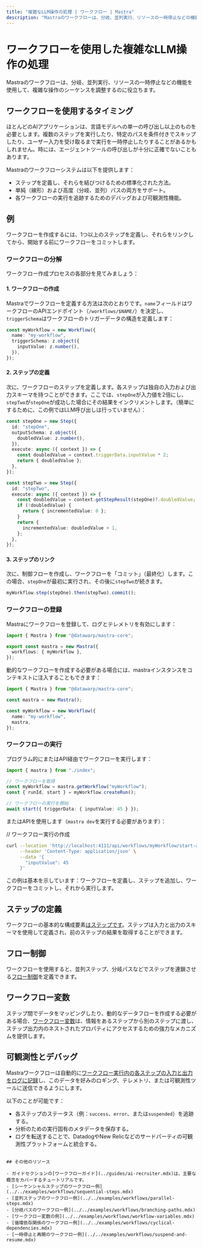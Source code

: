 ```yaml
---
title: "複雑なLLM操作の処理 | ワークフロー | Mastra"
description: "Mastraのワークフローは、分岐、並列実行、リソースの一時停止などの機能を使用して、複雑な操作のシーケンスを調整するのに役立ちます。"
---
```


# ワークフローを使用した複雑なLLM操作の処理

Mastraのワークフローは、分岐、並列実行、リソースの一時停止などの機能を使用して、複雑な操作のシーケンスを調整するのに役立ちます。

## ワークフローを使用するタイミング

ほとんどのAIアプリケーションは、言語モデルへの単一の呼び出し以上のものを必要とします。複数のステップを実行したり、特定のパスを条件付きでスキップしたり、ユーザー入力を受け取るまで実行を一時停止したりすることがあるかもしれません。時には、エージェントツールの呼び出しが十分に正確でないこともあります。

Mastraのワークフローシステムは以下を提供します：

- ステップを定義し、それらを結びつけるための標準化された方法。
- 単純（線形）および高度（分岐、並列）パスの両方をサポート。
- 各ワークフローの実行を追跡するためのデバッグおよび可観測性機能。

## 例

ワークフローを作成するには、1つ以上のステップを定義し、それらをリンクしてから、開始する前にワークフローをコミットします。

### ワークフローの分解

ワークフロー作成プロセスの各部分を見てみましょう：

#### 1. ワークフローの作成

Mastraでワークフローを定義する方法は次のとおりです。`name`フィールドはワークフローのAPIエンドポイント（`/workflows/$NAME/`）を決定し、`triggerSchema`はワークフローのトリガーデータの構造を定義します：

```ts filename="src/mastra/workflow/index.ts"
const myWorkflow = new Workflow({
  name: "my-workflow",
  triggerSchema: z.object({
    inputValue: z.number(),
  }),
});
```

#### 2. ステップの定義

次に、ワークフローのステップを定義します。各ステップは独自の入力および出力スキーマを持つことができます。ここでは、`stepOne`が入力値を2倍にし、`stepTwo`が`stepOne`が成功した場合にその結果をインクリメントします。（簡単にするために、この例ではLLM呼び出しは行っていません）：

```ts filename="src/mastra/workflow/index.ts"
const stepOne = new Step({
  id: "stepOne",
  outputSchema: z.object({
    doubledValue: z.number(),
  }),
  execute: async ({ context }) => {
    const doubledValue = context.triggerData.inputValue * 2;
    return { doubledValue };
  },
});

const stepTwo = new Step({
  id: "stepTwo",
  execute: async ({ context }) => {
    const doubledValue = context.getStepResult(stepOne)?.doubledValue;
    if (!doubledValue) {
      return { incrementedValue: 0 };
    }
    return {
      incrementedValue: doubledValue + 1,
    };
  },
});
```

#### 3. ステップのリンク

次に、制御フローを作成し、ワークフローを「コミット」（最終化）します。この場合、`stepOne`が最初に実行され、その後に`stepTwo`が続きます。

```ts filename="src/mastra/workflow/index.ts"
myWorkflow.step(stepOne).then(stepTwo).commit();
```

### ワークフローの登録

Mastraにワークフローを登録して、ログとテレメトリを有効にします：

```ts showLineNumbers filename="src/mastra/index.ts"
import { Mastra } from "@datawarp/mastra-core";

export const mastra = new Mastra({
  workflows: { myWorkflow },
});
```

動的なワークフローを作成する必要がある場合には、mastraインスタンスをコンテキストに注入することもできます：

```ts filename="src/mastra/workflow/index.ts"
import { Mastra } from "@datawarp/mastra-core";

const mastra = new Mastra();

const myWorkflow = new Workflow({
  name: "my-workflow",
  mastra,
});
```

### ワークフローの実行

プログラム的にまたはAPI経由でワークフローを実行します：

```ts showLineNumbers filename="src/mastra/run-workflow.ts" copy
import { mastra } from "./index";

// ワークフローを取得
const myWorkflow = mastra.getWorkflow("myWorkflow");
const { runId, start } = myWorkflow.createRun();

// ワークフローの実行を開始
await start({ triggerData: { inputValue: 45 } });
```

またはAPIを使用します（`mastra dev`を実行する必要があります）：

// ワークフロー実行の作成

```bash
curl --location 'http://localhost:4111/api/workflows/myWorkflow/start-async' \
     --header 'Content-Type: application/json' \
     --data '{
       "inputValue": 45
     }'
```

この例は基本を示しています：ワークフローを定義し、ステップを追加し、ワークフローをコミットし、それから実行します。

## ステップの定義

ワークフローの基本的な構成要素[はステップです](./steps.mdx)。ステップは入力と出力のスキーマを使用して定義され、前のステップの結果を取得することができます。

## フロー制御

ワークフローを使用すると、並列ステップ、分岐パスなどでステップを連鎖させる[フロー制御](./control-flow.mdx)を定義できます。

## ワークフロー変数

ステップ間でデータをマッピングしたり、動的なデータフローを作成する必要がある場合、[ワークフロー変数](./variables.mdx)は、情報をあるステップから別のステップに渡し、ステップ出力内のネストされたプロパティにアクセスするための強力なメカニズムを提供します。

## 可観測性とデバッグ

Mastraワークフローは自動的に[ワークフロー実行内の各ステップの入力と出力をログに記録](../../reference/observability/otel-config.mdx)し、このデータを好みのロギング、テレメトリ、または可観測性ツールに送信できるようにします。

以下のことが可能です：

- 各ステップのステータス（例：`success`、`error`、または`suspended`）を追跡する。
- 分析のための実行固有のメタデータを保存する。
- ログを転送することで、DatadogやNew Relicなどのサードパーティの可観測性プラットフォームと統合する。

```

## その他のリソース

- ガイドセクションの[ワークフローガイド](../guides/ai-recruiter.mdx)は、主要な概念をカバーするチュートリアルです。
- [シーケンシャルステップのワークフロー例](../../examples/workflows/sequential-steps.mdx)
- [並列ステップのワークフロー例](../../examples/workflows/parallel-steps.mdx)
- [分岐パスのワークフロー例](../../examples/workflows/branching-paths.mdx)
- [ワークフロー変数の例](../../examples/workflows/workflow-variables.mdx)
- [循環依存関係のワークフロー例](../../examples/workflows/cyclical-dependencies.mdx)
- [一時停止と再開のワークフロー例](../../examples/workflows/suspend-and-resume.mdx)
```
